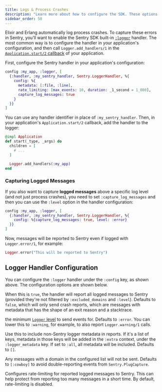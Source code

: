 ```yaml
---
title: Logs & Process Crashes
description: "Learn more about how to configure the SDK. These options are set when the SDK is first initialized, passed to the init function as an object."
sidebar_order: 50
---
```


Elixir and Erlang automatically log process crashes. To capture these errors in Sentry, you'll want to enable the Sentry SDK built-in [`:logger`](https://www.erlang.org/doc/man/logger.html) handler. The most common way is to configure the handler in your application's configuration, and then call `Logger.add_handlers/1` in the [`Application.start/2` callback](https://hexdocs.pm/elixir/Application.html#start/2) of your application.

First, configure the Sentry handler in your application's configuration:

```elixir {filename:config/prod.exs}
config :my_app, :logger, [
  {:handler, :my_sentry_handler, Sentry.LoggerHandler, %{
    config: %{
      metadata: [:file, :line],
      rate_limiting: [max_events: 10, duration: _1_second = 1_000],
      capture_log_messages: true
    }
  }}
]
```

You can use any handler identifier in place of `:my_sentry_handler`. Then, in your application's `Application.start/2` callback, add the handler to the logger:

```elixir {filename:my_app/lib/application.ex}
@impl Application
def start(_type, _args) do
  children = [
    # ...
  ]

  Logger.add_handlers(:my_app)
end
```

### Capturing Logged Messages

If you also want to capture **logged messages** above a specific log level (and not just process crashes), you need to set `:capture_log_messages` and then you can use the `:level` option in the handler configuration:

```elixir {filename:config/prod.exs}
config :my_app, :logger, [
  {:handler, :my_sentry_handler, Sentry.LoggerHandler, %{
    config: %{capture_log_messages: true, level: :error}
  }}
]
```

Now, messages will be reported to Sentry even if logged with `Logger.error/1`, for example:

```elixir
Logger.error("This will be reported to Sentry")
```

## Logger Handler Configuration

You can configure the `:logger` handler under the `:config` key, as shown above. The configuration options are shown below.

<ConfigKey name="capture-log-messages">

When this is `true`, the handler will report all logged messages to Sentry (provided they're not filtered by `:excluded_domains` and `:level`). Defaults to `false`, which will only send crash reports, which are messages with metadata that has the shape of an exit reason and a stacktrace.

</ConfigKey>

<ConfigKey name="level">

the minimum [`Logger` level](https://hexdocs.pm/logger/Logger.html#module-levels) to send events for. Defaults to `:error`. You can lower this to `:warning`, for example, to also report `Logger.warning/1` calls.

</ConfigKey>

<ConfigKey name="metadata">

Use this to include non-Sentry logger metadata in reports. If it's a list of keys, metadata in those keys will be added in the `:extra` context, under the `:logger_metadata` key. If set to `:all`, all metadata will be included. Defaults to `[]`.

</ConfigKey>

<ConfigKey name="excluded-domains">

Any messages with a domain in the configured list will not be sent. Defaults to `[:cowboy]` to avoid double-reporting events from `Sentry.PlugCapture`.

</ConfigKey>

<ConfigKey name="rate-limiting">

Configures rate-limiting for reported logged messages to Sentry. This can help protect from reporting too many messages in a short time. By default, rate-limiting is disabled.

</ConfigKey>
